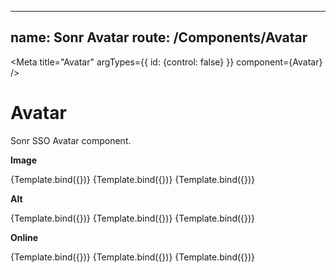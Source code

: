 <!-- Avatar.stories.mdx -->


---
name: Sonr Avatar
route: /Components/Avatar
---

<Meta
  title="Avatar"
  argTypes={{ id: {control: false} }}
  component={Avatar}
/>

# Avatar
Sonr SSO Avatar component.


**Image**

<Canvas>
  <Story name="Large" args={{ src: 'https://cdn.pixabay.com/photo/2016/08/08/09/17/avatar-1577909_960_720.png', alt: 'JD', size: "lg" }}>
    {Template.bind({})}
  </Story>
  <Story name="Medium" args={{ src: 'https://cdn.pixabay.com/photo/2016/08/08/09/17/avatar-1577909_960_720.png', alt: 'JD' }}>
    {Template.bind({})}
  </Story>
  <Story name="small" args={{ src: 'https://cdn.pixabay.com/photo/2016/08/08/09/17/avatar-1577909_960_720.png', alt: 'JD', size: "sm" }}>
    {Template.bind({})}
  </Story>
</Canvas>

**Alt**

<Canvas>
  <Story name="Alt Large" args={{ alt: 'JD', size: "lg" }}>
    {Template.bind({})}
  </Story>
  <Story name="Alt Medium" args={{ alt: 'JD' }}>
    {Template.bind({})}
  </Story>
  <Story name="Alt small" args={{ alt: 'JD', size: "sm" }}>
    {Template.bind({})}
  </Story>
</Canvas>

**Online**

<Canvas>
  <Story name="Online Large" args={{ alt: 'JD', online: true, size: "lg" }}>
    {Template.bind({})}
  </Story>
  <Story name="Online Medium" args={{ alt: 'JD', online: true }}>
    {Template.bind({})}
  </Story>
  <Story name="Online small" args={{ alt: 'JD', online: true, size: "sm" }}>
    {Template.bind({})}
  </Story>
</Canvas>

